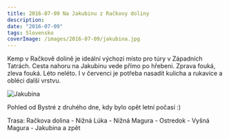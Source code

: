 ```yaml
---
title: 2016-07-09 Na Jakubinu z Račkovy doliny
description: 
date: "2016-07-09"
tags: Slovensko
coverImage: /images/2016-07-09/jakubina.jpg
---
```




Kemp v Račkově dolině je ideální výchozí místo pro túry v Západních Tatrách. Cesta nahoru na Jakubinu vede přímo po hřebeni. Zprava fouká, zleva fouká. Léto neléto. I v červenci je potřeba nasadit kulicha a rukavice a obléci další vrstvu.

<Image
  src="/images/2016-07-09/jakubina.jpg"
  alt="Jakubina"
  width={1280}
  height={750}
  priority
  className="next-image"
/>

Pohled od Bystré z druhého dne, kdy bylo opět letní počasí :)

Trasa: Račkova dolina - Nižná Lúka - Nižná Magura - Ostredok - Vyšná Magura - Jakubina a zpět

